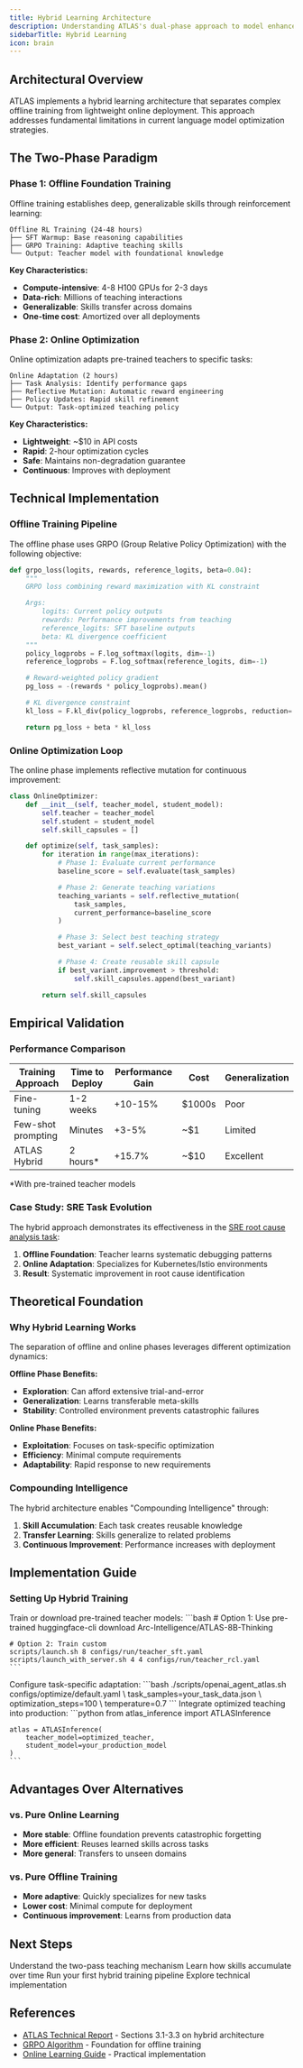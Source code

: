```yaml
---
title: Hybrid Learning Architecture
description: Understanding ATLAS's dual-phase approach to model enhancement
sidebarTitle: Hybrid Learning
icon: brain
---
```


## Architectural Overview

ATLAS implements a hybrid learning architecture that separates complex offline training from lightweight online deployment. This approach addresses fundamental limitations in current language model optimization strategies.

## The Two-Phase Paradigm

### Phase 1: Offline Foundation Training

Offline training establishes deep, generalizable skills through reinforcement learning:

```
Offline RL Training (24-48 hours)
├── SFT Warmup: Base reasoning capabilities
├── GRPO Training: Adaptive teaching skills
└── Output: Teacher model with foundational knowledge
```

**Key Characteristics:**
- **Compute-intensive**: 4-8 H100 GPUs for 2-3 days
- **Data-rich**: Millions of teaching interactions
- **Generalizable**: Skills transfer across domains
- **One-time cost**: Amortized over all deployments

### Phase 2: Online Optimization

Online optimization adapts pre-trained teachers to specific tasks:

```
Online Adaptation (2 hours)
├── Task Analysis: Identify performance gaps
├── Reflective Mutation: Automatic reward engineering
├── Policy Updates: Rapid skill refinement
└── Output: Task-optimized teaching policy
```

**Key Characteristics:**
- **Lightweight**: ~$10 in API costs
- **Rapid**: 2-hour optimization cycles
- **Safe**: Maintains non-degradation guarantee
- **Continuous**: Improves with deployment

## Technical Implementation

### Offline Training Pipeline

The offline phase uses GRPO (Group Relative Policy Optimization) with the following objective:

```python
def grpo_loss(logits, rewards, reference_logits, beta=0.04):
    """
    GRPO loss combining reward maximization with KL constraint

    Args:
        logits: Current policy outputs
        rewards: Performance improvements from teaching
        reference_logits: SFT baseline outputs
        beta: KL divergence coefficient
    """
    policy_logprobs = F.log_softmax(logits, dim=-1)
    reference_logprobs = F.log_softmax(reference_logits, dim=-1)

    # Reward-weighted policy gradient
    pg_loss = -(rewards * policy_logprobs).mean()

    # KL divergence constraint
    kl_loss = F.kl_div(policy_logprobs, reference_logprobs, reduction='batchmean')

    return pg_loss + beta * kl_loss
```

### Online Optimization Loop

The online phase implements reflective mutation for continuous improvement:

```python
class OnlineOptimizer:
    def __init__(self, teacher_model, student_model):
        self.teacher = teacher_model
        self.student = student_model
        self.skill_capsules = []

    def optimize(self, task_samples):
        for iteration in range(max_iterations):
            # Phase 1: Evaluate current performance
            baseline_score = self.evaluate(task_samples)

            # Phase 2: Generate teaching variations
            teaching_variants = self.reflective_mutation(
                task_samples,
                current_performance=baseline_score
            )

            # Phase 3: Select best teaching strategy
            best_variant = self.select_optimal(teaching_variants)

            # Phase 4: Create reusable skill capsule
            if best_variant.improvement > threshold:
                self.skill_capsules.append(best_variant)

        return self.skill_capsules
```

## Empirical Validation

### Performance Comparison

| Training Approach | Time to Deploy | Performance Gain | Cost | Generalization |
|-------------------|---------------|------------------|------|----------------|
| Fine-tuning | 1-2 weeks | +10-15% | $1000s | Poor |
| Few-shot prompting | Minutes | +3-5% | ~$1 | Limited |
| ATLAS Hybrid | 2 hours* | +15.7% | ~$10 | Excellent |

*With pre-trained teacher models

### Case Study: SRE Task Evolution

The hybrid approach demonstrates its effectiveness in the [SRE root cause analysis task](/examples/sre-root-cause-analysis):

1. **Offline Foundation**: Teacher learns systematic debugging patterns
2. **Online Adaptation**: Specializes for Kubernetes/Istio environments
3. **Result**: Systematic improvement in root cause identification

## Theoretical Foundation

### Why Hybrid Learning Works

The separation of offline and online phases leverages different optimization dynamics:

**Offline Phase Benefits:**
- **Exploration**: Can afford extensive trial-and-error
- **Generalization**: Learns transferable meta-skills
- **Stability**: Controlled environment prevents catastrophic failures

**Online Phase Benefits:**
- **Exploitation**: Focuses on task-specific optimization
- **Efficiency**: Minimal compute requirements
- **Adaptability**: Rapid response to new requirements

### Compounding Intelligence

The hybrid architecture enables "Compounding Intelligence" through:

1. **Skill Accumulation**: Each task creates reusable knowledge
2. **Transfer Learning**: Skills generalize to related problems
3. **Continuous Improvement**: Performance increases with deployment

## Implementation Guide

### Setting Up Hybrid Training

<Steps>
  <Step title="Offline Foundation">
    Train or download pre-trained teacher models:
    ```bash
    # Option 1: Use pre-trained
    huggingface-cli download Arc-Intelligence/ATLAS-8B-Thinking

    # Option 2: Train custom
    scripts/launch.sh 8 configs/run/teacher_sft.yaml
    scripts/launch_with_server.sh 4 4 configs/run/teacher_rcl.yaml
    ```
  </Step>

  <Step title="Online Optimization">
    Configure task-specific adaptation:
    ```bash
    ./scripts/openai_agent_atlas.sh configs/optimize/default.yaml \
      task_samples=your_task_data.json \
      optimization_steps=100 \
      temperature=0.7
    ```
  </Step>

  <Step title="Deploy Enhanced Model">
    Integrate optimized teaching into production:
    ```python
    from atlas_inference import ATLASInference

    atlas = ATLASInference(
        teacher_model=optimized_teacher,
        student_model=your_production_model
    )
    ```
  </Step>
</Steps>

## Advantages Over Alternatives

### vs. Pure Online Learning
- **More stable**: Offline foundation prevents catastrophic forgetting
- **More efficient**: Reuses learned skills across tasks
- **More general**: Transfers to unseen domains

### vs. Pure Offline Training
- **More adaptive**: Quickly specializes for new tasks
- **Lower cost**: Minimal compute for deployment
- **Continuous improvement**: Learns from production data

## Next Steps

<CardGroup cols={2}>
  <Card title="Adaptive Teaching Protocol" icon="chalkboard-user" href="/concepts/adaptive-teaching-protocol">
    Understand the two-pass teaching mechanism
  </Card>
  <Card title="Compounding Intelligence" icon="layer-group" href="/concepts/compounding-intelligence">
    Learn how skills accumulate over time
  </Card>
  <Card title="First Experiment" icon="flask" href="/first-experiment">
    Run your first hybrid training pipeline
  </Card>
  <Card title="Architecture Details" icon="diagram-project" href="/architecture/system-overview">
    Explore technical implementation
  </Card>
</CardGroup>

## References

- [ATLAS Technical Report](/reference/technical-report) - Sections 3.1-3.3 on hybrid architecture
- [GRPO Algorithm](https://arxiv.org/abs/2402.03300) - Foundation for offline training
- [Online Learning Guide](/training/online/optimize-with-atlas) - Practical implementation